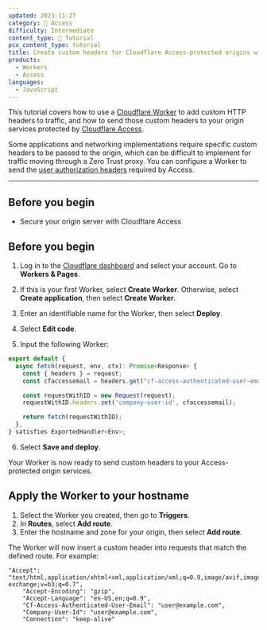```yaml
---
updated: 2023-11-27
category: 🔐 Access
difficulty: Intermediate
content_type: 📝 Tutorial
pcx_content_type: tutorial
title: Create custom headers for Cloudflare Access-protected origins with Workers
products:
  - Workers
  - Access
languages:
  - JavaScript
---
```


This tutorial covers how to use a [Cloudflare Worker](/workers/) to add custom HTTP headers to traffic, and how to send those custom headers to your origin services protected by [Cloudflare Access](/cloudflare-one/policies/access/).

Some applications and networking implementations require specific custom headers to be passed to the origin, which can be difficult to implement for traffic moving through a Zero Trust proxy. You can configure a Worker to send the [user authorization headers](/cloudflare-one/identity/authorization-cookie/) required by Access.

---

## Before you begin

- Secure your origin server with Cloudflare Access

## Before you begin

1. Log in to the [Cloudflare dashboard](https://dash.cloudflare.com/) and select your account. Go to **Workers & Pages**.

2. If this is your first Worker, select **Create Worker**. Otherwise, select **Create application**, then select **Create Worker**.

3. Enter an identifiable name for the Worker, then select **Deploy**.

4. Select **Edit code**.

5. Input the following Worker:

```js title="Worker with custom HTTP headers"
export default {
  async fetch(request, env, ctx): Promise<Response> {
    const { headers } = request;
    const cfaccessemail = headers.get("cf-access-authenticated-user-email");

    const requestWithID = new Request(request);
    requestWithID.headers.set('company-user-id', cfaccessemail);

    return fetch(requestWithID);
  },
} satisfies ExportedHandler<Env>;
```

6. Select **Save and deploy**.

Your Worker is now ready to send custom headers to your Access-protected origin services.

## Apply the Worker to your hostname

1. Select the Worker you created, then go to **Triggers**.
2. In **Routes**, select **Add route**.
3. Enter the hostname and zone for your origin, then select **Add route**.

The Worker will now insert a custom header into requests that match the defined route. For example:

```http title="Example custom header" {4,5}
"Accept": "text/html,application/xhtml+xml,application/xml;q=0.9,image/avif,image/webp,image/apng,*/*;q=0.8,application/signed-exchange;v=b3;q=0.7",
    "Accept-Encoding": "gzip",
    "Accept-Language": "en-US,en;q=0.9",
    "Cf-Access-Authenticated-User-Email": "user@example.com",
    "Company-User-Id": "user@example.com",
    "Connection": "keep-alive"
```

